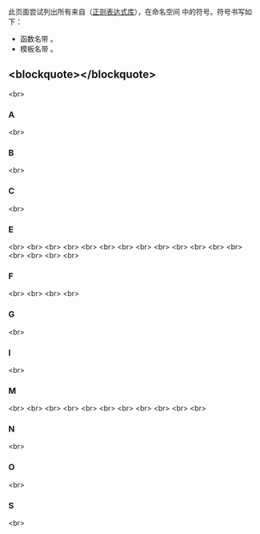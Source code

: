 {{title|std::regex_constants 符号索引 {{mark since c++11}}}}
{{cpp/symbol index/navbar}}

此页面尝试列出所有来自{{lt|cpp/standard library|标准库}}（[[cpp/regex|正则表达式库]]），在命名空间 {{c|std::regex_constants}} 中的符号。符号书写如下：
* 函数名带 {{tt|()}}。
* 模板名带 {{tt|&lt;&gt;}}。

==&lt;blockquote&gt;{{tt|[[#A|A]]  [[#B|B]]  [[#C|C]]  [[#E|E]]  [[#F|F]]  [[#G|G]]  [[#I|I]]  [[#M|M]]  [[#N|N]]  [[#O|O]]  [[#S|S]]}}&lt;/blockquote&gt;==
&lt;br&gt;

===A===
{{ltt|cpp/regex/syntax_option_type|awk}} {{mark since c++11}}&lt;br&gt;

===B===
{{ltt|cpp/regex/syntax_option_type|basic}} {{mark since c++11}}&lt;br&gt;

===C===
{{ltt|cpp/regex/syntax_option_type|collate}} {{mark since c++11}}&lt;br&gt;

===E===
{{ltt|cpp/regex/syntax_option_type|ECMAScript}} {{mark since c++11}}&lt;br&gt;
{{ltt|cpp/regex/syntax_option_type|egrep}} {{mark since c++11}}&lt;br&gt;
{{ltt|cpp/regex/error_type|error_backref}} {{mark since c++11}}&lt;br&gt;
{{ltt|cpp/regex/error_type|error_badbrace}} {{mark since c++11}}&lt;br&gt;
{{ltt|cpp/regex/error_type|error_badrepeat}} {{mark since c++11}}&lt;br&gt;
{{ltt|cpp/regex/error_type|error_brace}} {{mark since c++11}}&lt;br&gt;
{{ltt|cpp/regex/error_type|error_brack}} {{mark since c++11}}&lt;br&gt;
{{ltt|cpp/regex/error_type|error_collate}} {{mark since c++11}}&lt;br&gt;
{{ltt|cpp/regex/error_type|error_complexity}} {{mark since c++11}}&lt;br&gt;
{{ltt|cpp/regex/error_type|error_ctype}} {{mark since c++11}}&lt;br&gt;
{{ltt|cpp/regex/error_type|error_escape}} {{mark since c++11}}&lt;br&gt;
{{ltt|cpp/regex/error_type|error_paren}} {{mark since c++11}}&lt;br&gt;
{{ltt|cpp/regex/error_type|error_range}} {{mark since c++11}}&lt;br&gt;
{{ltt|cpp/regex/error_type|error_space}} {{mark since c++11}}&lt;br&gt;
{{ltt|cpp/regex/error_type|error_stack}} {{mark since c++11}}&lt;br&gt;
{{ltt|cpp/regex/error_type}} {{mark since c++11}}&lt;br&gt;
{{ltt|cpp/regex/syntax_option_type|extended}} {{mark since c++11}}&lt;br&gt;

===F===
{{ltt|cpp/regex/match_flag_type|format_default}} {{mark since c++11}}&lt;br&gt;
{{ltt|cpp/regex/match_flag_type|format_first_only}} {{mark since c++11}}&lt;br&gt;
{{ltt|cpp/regex/match_flag_type|format_no_copy}} {{mark since c++11}}&lt;br&gt;
{{ltt|cpp/regex/match_flag_type|format_sed}} {{mark since c++11}}&lt;br&gt;

===G===
{{ltt|cpp/regex/syntax_option_type|grep}} {{mark since c++11}}&lt;br&gt;

===I===
{{ltt|cpp/regex/syntax_option_type|icase}} {{mark since c++11}}&lt;br&gt;

===M===
{{ltt|cpp/regex/match_flag_type|match_any}} {{mark since c++11}}&lt;br&gt;
{{ltt|cpp/regex/match_flag_type|match_continuous}} {{mark since c++11}}&lt;br&gt;
{{ltt|cpp/regex/match_flag_type|match_default}} {{mark since c++11}}&lt;br&gt;
{{ltt|cpp/regex/match_flag_type}} {{mark since c++11}}&lt;br&gt;
{{ltt|cpp/regex/match_flag_type|match_not_bol}} {{mark since c++11}}&lt;br&gt;
{{ltt|cpp/regex/match_flag_type|match_not_bow}} {{mark since c++11}}&lt;br&gt;
{{ltt|cpp/regex/match_flag_type|match_not_eol}} {{mark since c++11}}&lt;br&gt;
{{ltt|cpp/regex/match_flag_type|match_not_eow}} {{mark since c++11}}&lt;br&gt;
{{ltt|cpp/regex/match_flag_type|match_not_null}} {{mark since c++11}}&lt;br&gt;
{{ltt|cpp/regex/match_flag_type|match_prev_avail}} {{mark since c++11}}&lt;br&gt;
{{ltt|cpp/regex/syntax_option_type|multiline}} {{mark since c++17}}&lt;br&gt;

===N===
{{ltt|cpp/regex/syntax_option_type|nosubs}} {{mark since c++11}}&lt;br&gt;

===O===
{{ltt|cpp/regex/syntax_option_type|optimize}} {{mark since c++11}}&lt;br&gt;

===S===
{{ltt|cpp/regex/syntax_option_type}} {{mark since c++11}}&lt;br&gt;

{{langlinks|de|en|es|ja|ru}}